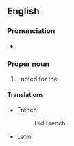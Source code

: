 ==English==
{{wikipedia}}

===Pronunciation===
* {{IPA|en|/baɪˈjɜː/|/baɪˈjuː/}}

===Proper noun===
{{en-proper noun}}

# {{place|en|town|in northern|r/Normandy|c/France}}; noted for the {{w|Bayeux Tapestry}}.

====Translations====
{{trans-top|town in Normandy}}
* French: {{t+|fr|Bayeux}}
*: Old French: {{t|fro|Baex}}
{{trans-mid}}
* Latin: {{t|la|Augustodūrum|n}}
{{trans-bottom}}